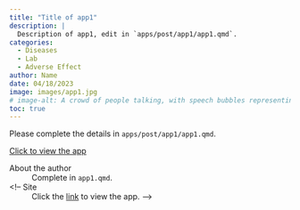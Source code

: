 ```yaml
---
title: "Title of app1"
description: |
  Description of app1, edit in `apps/post/app1/app1.qmd`.
categories:
  - Diseases
  - Lab
  - Adverse Effect
author: Name
date: 04/18/2023
image: images/app1.jpg
# image-alt: A crowd of people talking, with speech bubbles representing the different voices, digital art. Image created by Real World Data Science using Microsoft Bing Image Creator.
toc: true
---
```


Please complete the details in `apps/post/app1/app1.qmd`.


::: {.article-btn}
[Click to view the app](../../../index.qmd)
:::

::: {.further-info}
::: grid
::: {.g-col-12 .g-col-md-12}
About the author
: Complete in `app1.qmd`.

<!-- Site
: Click the [link](link) to view the app. -->
:::
:::
:::

